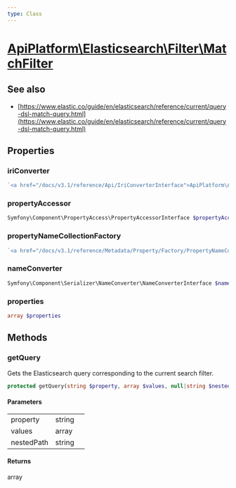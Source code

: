 ```yaml
---
type: Class
---
```


# [ApiPlatform\Elasticsearch\Filter\MatchFilter](/docs/v3.1/reference/Elasticsearch/Filter/MatchFilter)

## See also
- [https://www.elastic.co/guide/en/elasticsearch/reference/current/query-dsl-match-query.html](https://www.elastic.co/guide/en/elasticsearch/reference/current/query-dsl-match-query.html)


## Properties
### iriConverter

```php
`<a href="/docs/v3.1/reference/Api/IriConverterInterface">ApiPlatform\Api\IriConverterInterface</a>` $iriConverter
```



### propertyAccessor

```php
Symfony\Component\PropertyAccess\PropertyAccessorInterface $propertyAccessor
```



### propertyNameCollectionFactory

```php
`<a href="/docs/v3.1/reference/Metadata/Property/Factory/PropertyNameCollectionFactoryInterface">ApiPlatform\Metadata\Property\Factory\PropertyNameCollectionFactoryInterface</a>` $propertyNameCollectionFactory
```



### nameConverter

```php
Symfony\Component\Serializer\NameConverter\NameConverterInterface $nameConverter
```



### properties

```php
array $properties
```



## Methods

### getQuery

Gets the Elasticsearch query corresponding to the current search filter.

```php
protected getQuery(string $property, array $values, null|string $nestedPath): array
```

#### Parameters

<table><tbody>
<tr><td>property</td><td>string</td><td></td></tr><tr><td>values</td><td>array</td><td></td></tr><tr><td>nestedPath</td><td>string</td><td></td></tr>
</tbody>
</table>

#### Returns

array
